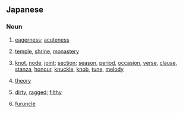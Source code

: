 ==Japanese==

===Noun===
{{ja-noun}}

# {{ja-def|切}} [[eagerness]]; [[acuteness]]
# {{ja-def|刹}} [[temple]], [[shrine]], [[monastery]]
# {{ja-def|節}} [[knot]], [[node]], [[joint]]; [[section]]; [[season]], [[period]], [[occasion]], [[verse]], [[clause]], [[stanza]], [[honour]], [[knuckle]], [[knob]], [[tune]], [[melody]]
# {{ja-def|説}} [[theory]]
# {{ja-def|褻}} [[dirty]], [[ragged]]; [[filthy]]
# {{ja-def|癤}} [[furuncle]]